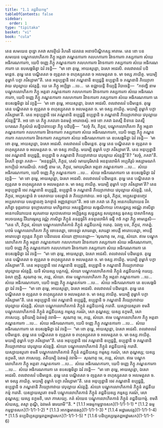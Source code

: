 ```yaml
---
title: "1.1 តជ្ជនីយកម្ម"
tableOfContents: false
sidebar:
  order: 1
type: "tipitaka"
basket: "vi"
book: "cula"
---
```



<DynamicBreadcrumb />

<Division number="1" book="cula">

<Paragraph number="2" book="cula">
តេន សមយេន ពុទ្ធោ ភគវា សាវត្ថិយំ វិហរតិ ជេតវនេ អនាថបិណ្ឌិកស្ស អារាមេ. តេន ខោ បន សមយេន បណ្ឌុកលោហិតកា ភិក្ខូ អត្តនា ភណ្ឌនការកា កលហការកា វិវាទការកា ភស្សការកា សំឃេ អធិករណការកា, យេបិ ចញ្ញេ ភិក្ខូ ភណ្ឌនការកា កលហការកា វិវាទការកា ភស្សការកា សំឃេ អធិករណការកា តេ ឧបសង្កមិត្វា ឯវំ វទន្តិ—  “មា ខោ តុម្ហេ, អាយស្មន្តោ, ឯសោ អជេសិ. ពលវាពលវំ បដិមន្តេថ. តុម្ហេ តេន បណ្ឌិតតរា ច ព្យត្តតរា ច ពហុស្សុតតរា ច អលមត្តតរា ច. មា ចស្ស ភាយិត្ថ. មយម្បិ តុម្ហាកំ បក្ខា ភវិស្សាមា”តិ. តេន អនុប្បន្នានិ ចេវ ភណ្ឌនានិ ឧប្បជ្ជន្តិ ឧប្បន្នានិ ច ភណ្ឌនានិ ភិយ្យោភាវាយ វេបុល្លាយ សំវត្តន្តិ. យេ តេ ភិក្ខូ អប្បិច្ឆា …បេ…  តេ ឧជ្ឈាយន្តិ ខិយ្យន្តិ វិបាចេន្តិ—  “កថញ្ហិ នាម បណ្ឌុកលោហិតកា ភិក្ខូ អត្តនា ភណ្ឌនការកា កលហការកា វិវាទការកា ភស្សការកា សំឃេ អធិករណការកា, យេបិ ចញ្ញេ ភិក្ខូ ភណ្ឌនការកា កលហការកា វិវាទការកា ភស្សការកា សំឃេ អធិករណការកា តេ ឧបសង្កមិត្វា ឯវំ វក្ខន្តិ—  ‘មា ខោ តុម្ហេ, អាយស្មន្តោ, ឯសោ អជេសិ. ពលវាពលវំ បដិមន្តេថ. តុម្ហេ តេន បណ្ឌិតតរា ច ព្យត្តតរា ច ពហុស្សុតតរា ច អលមត្តតរា ច. មា ចស្ស ភាយិត្ថ. មយម្បិ តុម្ហាកំ បក្ខា ភវិស្សាមា’តិ. តេន អនុប្បន្នានិ ចេវ ភណ្ឌនានិ ឧប្បជ្ជន្តិ ឧប្បន្នានិ ច ភណ្ឌនានិ ភិយ្យោភាវាយ វេបុល្លាយ សំវត្តន្តី”តិ.


</Paragraph>

</Division>
<Division number="2" book="cula">

<Paragraph number="3" book="cula">
អថ ខោ តេ ភិក្ខូ ភគវតោ ឯតមត្ថំ អារោចេសុំ. អថ ខោ ភគវា ឯតស្មឹ និទានេ ឯតស្មឹ បករណេ ភិក្ខុសំឃំ សន្និបាតាបេត្វា ភិក្ខូ បដិបុច្ឆិ—  “សច្ចំ កិរ, ភិក្ខវេ, បណ្ឌុកលោហិតកា ភិក្ខូ អត្តនា ភណ្ឌនការកា កលហការកា វិវាទការកា ភស្សការកា សំឃេ អធិករណការកា, យេបិ ចញ្ញេ ភិក្ខូ ភណ្ឌនការកា កលហការកា វិវាទការកា ភស្សការកា សំឃេ អធិករណការកា តេ ឧបសង្កមិត្វា ឯវំ វទន្តិ—  ‘មា ខោ តុម្ហេ, អាយស្មន្តោ, ឯសោ អជេសិ. ពលវាពលវំ បដិមន្តេថ. តុម្ហេ តេន បណ្ឌិតតរា ច ព្យត្តតរា ច ពហុស្សុតតរា ច អលមត្តតរា ច. មា ចស្ស ភាយិត្ថ. មយម្បិ តុម្ហាកំ បក្ខា ភវិស្សាមា’តិ. តេន អនុប្បន្នានិ ចេវ ភណ្ឌនានិ ឧប្បជ្ជន្តិ, ឧប្បន្នានិ ច ភណ្ឌនានិ ភិយ្យោភាវាយ វេបុល្លាយ សំវត្តន្តី”តិ? “សច្ចំ, ភគវា”តិ. វិគរហិ ពុទ្ធោ ភគវា—  “អននុច្ឆវិកំ, ភិក្ខវេ, តេសំ មោឃបុរិសានំ អននុលោមិកំ អប្បតិរូបំ អស្សាមណកំ អកប្បិយំ អករណីយំ. កថញ្ហិ នាម តេ, ភិក្ខវេ, មោឃបុរិសា អត្តនា ភណ្ឌនការកា …បេ…  សំឃេ អធិករណការកា, យេបិ ចញ្ញេ ភិក្ខូ ភណ្ឌនការកា …បេ…  សំឃេ អធិករណការកា តេ ឧបសង្កមិត្វា ឯវំ វក្ខន្តិ—  ‘មា ខោ តុម្ហេ, អាយស្មន្តោ, ឯសោ អជេសិ. ពលវាពលវំ បដិមន្តេថ. តុម្ហេ តេន បណ្ឌិតតរា ច ព្យត្តតរា ច ពហុស្សុតតរា ច អលមត្តតរា ច. មា ចស្ស ភាយិត្ថ. មយម្បិ តុម្ហាកំ បក្ខា ភវិស្សាមា’តិ? តេន អនុប្បន្នានិ ចេវ ភណ្ឌនានិ ឧប្បជ្ជន្តិ, ឧប្បន្នានិ ច ភណ្ឌនានិ ភិយ្យោភាវាយ វេបុល្លាយ សំវត្តន្តិ. នេតំ, ភិក្ខវេ, អប្បសន្នានំ វា បសាទាយ បសន្នានំ វា ភិយ្យោភាវាយ. អថ ខ្វេតំ, ភិក្ខវេ, អប្បសន្នានញ្ចេវ អប្បសាទាយ បសន្នានញ្ច ឯកច្ចានំ អញ្ញថត្តាយា”តិ.


</Paragraph>

<Paragraph number="4" book="cula">
អថ ខោ ភគវា តេ ភិក្ខូ អនេកបរិយាយេន វិគរហិត្វា ទុព្ភរតាយ ទុប្បោសតាយ មហិច្ឆតាយ អសន្តុដ្ឋិតាយ សង្គណិកាយ កោសជ្ជស្ស អវណ្ណំ ភាសិត្វា អនេកបរិយាយេន សុភរតាយ សុបោសតាយ អប្បិច្ឆស្ស សន្តុដ្ឋស្ស សល្លេខស្ស ធុតស្ស បាសាទិកស្ស អបចយស្ស វីរិយារម្ភស្ស វណ្ណំ ភាសិត្វា ភិក្ខូនំ តទនុច្ឆវិកំ តទនុលោមិកំ ធម្មឹ កថំ កត្វា ភិក្ខូ អាមន្តេសិ—  “តេន ហិ, ភិក្ខវេ, សំឃោ បណ្ឌុកលោហិតកានំ ភិក្ខូនំ តជ្ជនីយកម្មំ ករោតុ. ឯវញ្ច បន, ភិក្ខវេ, កាតព្ពំ. បឋមំ បណ្ឌុកលោហិតកា ភិក្ខូ ចោទេតព្ពា, ចោទេត្វា សារេតព្ពា, សារេត្វា អាបត្តឹ អារោបេតព្ពា, អាបត្តឹ អារោបេត្វា ព្យត្តេន ភិក្ខុនា បដិពលេន សំឃោ ញាបេតព្ពោ—


</Paragraph>

</Division>
<Division number="3" book="cula">

<Paragraph number="5" book="cula">
‘សុណាតុ មេ, ភន្តេ, សំឃោ. ឥមេ បណ្ឌុកលោហិតកា ភិក្ខូ អត្តនា ភណ្ឌនការកា កលហការកា វិវាទការកា ភស្សការកា សំឃេ អធិករណការកា, យេបិ ចញ្ញេ ភិក្ខូ ភណ្ឌនការកា កលហការកា វិវាទការកា ភស្សការកា សំឃេ អធិករណការកា តេ ឧបសង្កមិត្វា ឯវំ វទន្តិ—  “មា ខោ តុម្ហេ, អាយស្មន្តោ, ឯសោ អជេសិ. ពលវាពលវំ បដិមន្តេថ. តុម្ហេ តេន បណ្ឌិតតរា ច ព្យត្តតរា ច ពហុស្សុតតរា ច អលមត្តតរា ច. មា ចស្ស ភាយិត្ថ. មយម្បិ តុម្ហាកំ បក្ខា ភវិស្សាមា”តិ. តេន អនុប្បន្នានិ ចេវ ភណ្ឌនានិ ឧប្បជ្ជន្តិ, ឧប្បន្នានិ ច ភណ្ឌនានិ ភិយ្យោភាវាយ វេបុល្លាយ សំវត្តន្តិ. យទិ សំឃស្ស បត្តកល្លំ, សំឃោ បណ្ឌុកលោហិតកានំ ភិក្ខូនំ តជ្ជនីយកម្មំ ករេយ្យ. ឯសា ញត្តិ.


</Paragraph>

<Paragraph number="6" book="cula">
សុណាតុ មេ, ភន្តេ, សំឃោ. ឥមេ បណ្ឌុកលោហិតកា ភិក្ខូ អត្តនា ភណ្ឌនការកា …បេ…  សំឃេ អធិករណការកា, យេបិ ចញ្ញេ ភិក្ខូ ភណ្ឌនការកា …បេ…  សំឃេ អធិករណការកា តេ ឧបសង្កមិត្វា ឯវំ វទន្តិ—  “មា ខោ តុម្ហេ, អាយស្មន្តោ, ឯសោ អជេសិ. ពលវាពលវំ បដិមន្តេថ. តុម្ហេ តេន បណ្ឌិតតរា ច ព្យត្តតរា ច ពហុស្សុតតរា ច អលមត្តតរា ច. មា ចស្ស ភាយិត្ថ. មយម្បិ តុម្ហាកំ បក្ខា ភវិស្សាមា”តិ. តេន អនុប្បន្នានិ ចេវ ភណ្ឌនានិ ឧប្បជ្ជន្តិ, ឧប្បន្នានិ ច ភណ្ឌនានិ ភិយ្យោភាវាយ វេបុល្លាយ សំវត្តន្តិ. សំឃោ បណ្ឌុកលោហិតកានំ ភិក្ខូនំ តជ្ជនីយកម្មំ ករោតិ. យស្សាយស្មតោ ខមតិ បណ្ឌុកលោហិតកានំ ភិក្ខូនំ តជ្ជនីយស្ស កម្មស្ស ករណំ, សោ តុណ្ហស្ស; យស្ស នក្ខមតិ, សោ ភាសេយ្យ.


</Paragraph>

<Paragraph number="7" book="cula">
ទុតិយម្បិ ឯតមត្ថំ វទាមិ—  សុណាតុ មេ, ភន្តេ, សំឃោ. ឥមេ បណ្ឌុកលោហិតកា ភិក្ខូ អត្តនា ភណ្ឌនការកា …បេ…  សំឃេ អធិករណការកា, យេបិ ចញ្ញេ ភិក្ខូ ភណ្ឌនការកា …បេ…  សំឃេ អធិករណការកា តេ ឧបសង្កមិត្វា ឯវំ វទន្តិ—  “មា ខោ តុម្ហេ, អាយស្មន្តោ, ឯសោ អជេសិ. ពលវាពលវំ បដិមន្តេថ. តុម្ហេ តេន បណ្ឌិតតរា ច ព្យត្តតរា ច ពហុស្សុតតរា ច អលមត្តតរា ច. មា ចស្ស ភាយិត្ថ. មយម្បិ តុម្ហាកំ បក្ខា ភវិស្សាមា”តិ. តេន អនុប្បន្នានិ ចេវ ភណ្ឌនានិ ឧប្បជ្ជន្តិ, ឧប្បន្នានិ ច ភណ្ឌនានិ ភិយ្យោភាវាយ វេបុល្លាយ សំវត្តន្តិ. សំឃោ បណ្ឌុកលោហិតកានំ ភិក្ខូនំ តជ្ជនីយកម្មំ ករោតិ. យស្សាយស្មតោ ខមតិ បណ្ឌុកលោហិតកានំ ភិក្ខូនំ តជ្ជនីយស្ស កម្មស្ស ករណំ, សោ តុណ្ហស្ស; យស្ស នក្ខមតិ, សោ ភាសេយ្យ.


</Paragraph>

<Paragraph number="8" book="cula">
តតិយម្បិ ឯតមត្ថំ វទាមិ—  សុណាតុ មេ, ភន្តេ, សំឃោ. ឥមេ បណ្ឌុកលោហិតកា ភិក្ខូ អត្តនា ភណ្ឌនការកា …បេ…  សំឃេ អធិករណការកា, យេបិ ចញ្ញេ ភិក្ខូ ភណ្ឌនការកា …បេ…  សំឃេ អធិករណការកា តេ ឧបសង្កមិត្វា ឯវំ វទន្តិ—  “មា ខោ តុម្ហេ, អាយស្មន្តោ, ឯសោ អជេសិ. ពលវាពលវំ បដិមន្តេថ. តុម្ហេ តេន បណ្ឌិតតរា ច ព្យត្តតរា ច ពហុស្សុតតរា ច អលមត្តតរា ច. មា ចស្ស ភាយិត្ថ. មយម្បិ តុម្ហាកំ បក្ខា ភវិស្សាមា”តិ. តេន អនុប្បន្នានិ ចេវ ភណ្ឌនានិ ឧប្បជ្ជន្តិ, ឧប្បន្នានិ ច ភណ្ឌនានិ ភិយ្យោភាវាយ វេបុល្លាយ សំវត្តន្តិ. សំឃោ បណ្ឌុកលោហិតកានំ ភិក្ខូនំ តជ្ជនីយកម្មំ ករោតិ. យស្សាយស្មតោ ខមតិ បណ្ឌុកលោហិតកានំ ភិក្ខូនំ តជ្ជនីយស្ស កម្មស្ស ករណំ, សោ តុណ្ហស្ស; យស្ស នក្ខមតិ, សោ ភាសេយ្យ.


</Paragraph>

<Paragraph number="9" book="cula">
កតំ សំឃេន បណ្ឌុកលោហិតកានំ ភិក្ខូនំ តជ្ជនីយកម្មំ. ខមតិ សំឃស្ស, តស្មា តុណ្ហី, ឯវមេតំ ធារយាមី’”តិ.

</Paragraph>
</Division>

<TableOfContents book="cula" section="1.1">
* [1.1.1 អធម្មកម្មទ្វាទសក](1-1/1-1-1)
* [1.1.2 ធម្មកម្មទ្វាទសក](1-1/1-1-2)
* [1.1.3 អាកង្ខមានឆក្ក](1-1/1-1-3)
* [1.1.4 អដ្ឋារសវត្ត](1-1/1-1-4)
* [1.1.5 នប្បដិប្បស្សម្ភេតព្ពអដ្ឋារសក](1-1/1-1-5)
* [1.1.6 បដិប្បស្សម្ភេតព្ពអដ្ឋារសក](1-1/1-1-6)
</TableOfContents>
